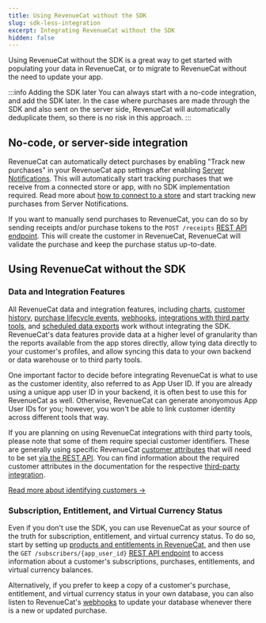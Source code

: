 ```yaml
---
title: Using RevenueCat without the SDK
slug: sdk-less-integration
excerpt: Integrating RevenueCat without the SDK
hidden: false
---
```


Using RevenueCat without the SDK is a great way to get started with populating your data in RevenueCat, or to migrate to RevenueCat without the need to update your app.

:::info Adding the SDK later
You can always start with a no-code integration, and add the SDK later. In the case where purchases are made through the SDK and also sent on the server side, RevenueCat will automatically deduplicate them, so there is no risk in this approach.
:::

## No-code, or server-side integration

RevenueCat can automatically detect purchases by enabling "Track new purchases" in your RevenueCat app settings after enabling [Server Notifications](/platform-resources/server-notifications). This will automatically start tracking purchases that we receive from a connected store or app, with no SDK implementation required. Read more about [how to connect to a store](/projects/connect-a-store) and start tracking new purchases from Server Notifications.

If you want to manually send purchases to RevenueCat, you can do so by sending receipts and/or purchase tokens to the `POST /receipts` [REST API endpoint](/api-v1#tag/transactions/operation/receipts). This will create the customer in RevenueCat, RevenueCat will validate the purchase and keep the purchase status up-to-date.

## Using RevenueCat without the SDK

### Data and Integration Features

All RevenueCat data and integration features, including [charts](/dashboard-and-metrics/charts), [customer history](/dashboard-and-metrics/customer-history), [purchase lifecycle events](/integrations/integrations), [webhooks](/integrations/webhooks), [integrations with third party tools](/integrations/third-party-integrations), and [scheduled data exports](/integrations/scheduled-data-exports) work without integrating the SDK. RevenueCat's data features provide data at a higher level of granularity than the reports available from the app stores directly, allow tying data directly to your customer's profiles, and allow syncing this data to your own backend or data warehouse or to third party tools.

One important factor to decide before integrating RevenueCat is what to use as the customer identity, also referred to as App User ID. If you are already using a unique app user ID in your backend, it is often best to use this for RevenueCat as well. Otherwise, RevenueCat can generate anonyomous App User IDs for you; however, you won't be able to link customer identity across different tools that way.

If you are planning on using RevenueCat integrations with third party tools, please note that some of them require special customer identifiers. These are generally using specific RevenueCat [customer attributes](/customers/customer-attributes) that will need to be set [via the REST API](/api-v1#tag/customers/operation/update-subscriber-attributes). You can find information about the required customer attributes in the documentation for the respective [third-party integration](/integrations/third-party-integrations).

[Read more about identifying customers →](/customers/user-ids)

### Subscription, Entitlement, and Virtual Currency Status

Even if you don't use the SDK, you can use RevenueCat as your source of the truth for subscription, entitlement, and virtual currency status. To do so, start by setting up [products and entitlements in RevenueCat](/getting-started/entitlements), and then use the `GET /subscribers/{app_user_id}` [REST API endpoint](/api-v1#tag/customers) to access information about a customer's subscriptions, purchases, entitlements, and virtual currency balances.

Alternatively, if you prefer to keep a copy of a customer's purchase, entitlement, and virtual currency status in your own database, you can also listen to RevenueCat's [webhooks](/integrations/webhooks) to update your database whenever there is a new or updated purchase.
